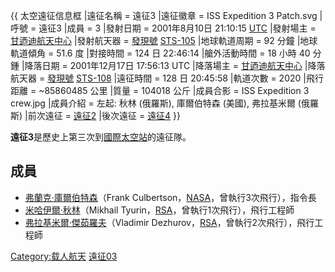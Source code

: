 {{NoteTA
|G1 = Aero
}}
{{ 太空遠征信息框
|遠征名稱 = 遠征3
|遠征徽章 = ISS Expedition 3 Patch.svg
|呼號 = 遠征3
|成員 = 3
|發射日期 = 2001年8月10日 21:10:15 [[UTC|UTC]]
|發射場主 = [[甘迺迪航天中心|甘迺迪航天中心]]
|發射航天器 = [[發現號太空梭|發現號]] [[STS-105|STS-105]]
|地球軌道周期 = 92 分鐘
|地球軌道傾角 = 51.6 度
|對接時間 = 124 日 22:46:14
|艙外活動時間 = 18 小時 40 分鍾
|降落日期 = 2001年12月17日 17:56:13 UTC
|降落場主 = [[甘迺迪航天中心|甘迺迪航天中心]]
|降落航天器 = [[發現號太空梭|發現號]] [[STS-108|STS-108]]
|遠征時間 = 128 日 20:45:58
|軌道次數 = 2020
|飛行距離 = ~85860485 公里
|質量 = 104018 公斤
|成員合影 = ISS Expedition 3 crew.jpg
|成員介紹 = 左起: 秋林 (俄羅斯), 庫爾伯特森 (美國), 弗拉基米爾 (俄羅斯)
|前次遠征 = [[遠征2|遠征2]]
|後次遠征 = [[遠征4|遠征4]]
}}

'''遠征3'''是歷史上第三次到[[國際太空站|國際太空站]]的遠征隊。

==成員==
*[[弗蘭克·庫爾伯特森|弗蘭克·庫爾伯特森]]（Frank Culbertson，[[美國太空總署|NASA]]，曾執行3次飛行），指令長
*[[米哈伊爾·秋林|米哈伊爾·秋林]]（Mikhail Tyurin，[[俄羅斯聯邦航天局|RSA]]，曾執行1次飛行），飛行工程師
*[[弗拉基米爾·傑茹羅夫|弗拉基米爾·傑茹羅夫]]（Vladimir Dezhurov，[[俄羅斯聯邦航天局|RSA]]，曾執行2次飛行），飛行工程師
{{国际空间站远征队}}

[[Category:载人航天|Category:载人航天]]
[[Category:前往国际空间站的远征|遠征03]]